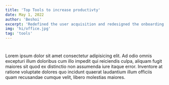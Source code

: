 ```yaml
---
title: 'Top Tools to increase productivty'
date: May 1, 2022
author: 'Beshoi'
excerpt: 'Redefined the user acquisition and redesigned the onboarding experience, all within 3 working weeks.'
img: 'hi/office.jpg'
tag: 'tools'
---
```



<Meta />

# <ColorfulSpan text="Top Tools to increase productivty" color="$red5" />

### <ColorfulSpan text="Top Tools to increase productivty" color="$red5" />

<ColorfulSpan text="Top Tools to increase productivty" color="$yellow5" />
Lorem ipsum dolor sit amet consectetur adipisicing elit. Ad odio omnis excepturi
illum doloribus cum illo impedit qui reiciendis culpa, aliquam fugit maiores sit
quod ex distinctio non assumenda iure itaque error. Inventore at ratione voluptate
dolores quo incidunt quaerat laudantium illum officiis quam recusandae cumque velit,
libero molestias maiores.
